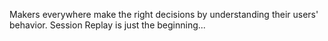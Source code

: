 Makers everywhere make the right decisions by understanding their users' behavior. 
Session Replay is just the beginning...
